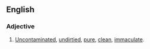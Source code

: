 ==English==

===Adjective===
{{en-adj|-}}

#[[uncontaminated|Uncontaminated]], [[undirtied]], [[pure]], [[clean]], [[immaculate]].